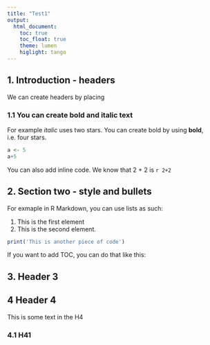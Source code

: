 ```yaml
---
title: "Test1"
output: 
  html_document:
    toc: true
    toc_float: true
    theme: lumen
    higlight: tango 
---
```


## 1. Introduction - headers

We can create headers by placing 

### 1.1 You can create bold and italic text

For example *italic* uses two stars.
You can create bold by using **bold**, i.e. four stars.

```r

a <- 5
a+5
```
 
 You can also add inline code. We know that 2 + 2 is `r 2+2`
 
 
## 2. Section two - style and bullets

For exmaple in R Markdown, you can use lists as such:

1. This is the first element
2. This is the second element. 

``` r
print('This is another piece of code')

```

If you want to add TOC, you can do that like this:


## 3. Header 3

## 4 Header 4

This is some text in the H4

### 4.1 H41
